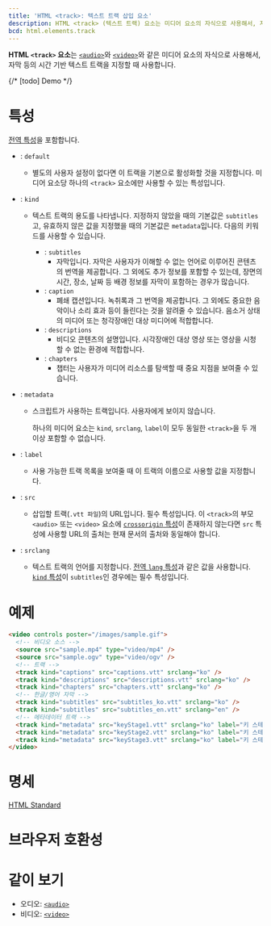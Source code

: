 ```yaml
---
title: 'HTML <track>: 텍스트 트랙 삽입 요소'
description: HTML <track> (텍스트 트랙) 요소는 미디어 요소의 자식으로 사용해서, 자막 등의 시간 기반 텍스트 트랙을 지정할 때 사용합니다.
bcd: html.elements.track
---
```


**HTML `<track>` 요소**는 [`<audio>`](./audio)와 [`<video>`](./video)와 같은 미디어 요소의 자식으로 사용해서, 자막 등의 시간 기반 텍스트 트랙을 지정할 때 사용합니다.

{/* [todo] Demo */}

# 특성

[전역 특성](/docs/Web/HTML/Global_attributes)을 포함합니다.

- : `default`
  - 별도의 사용자 설정이 없다면 이 트랙을 기본으로 활성화할 것을 지정합니다. 미디어 요소당 하나의 `<track>` 요소에만 사용할 수 있는 특성입니다.
- : `kind`

  - 텍스트 트랙의 용도를 나타냅니다. 지정하지 않았을 때의 기본값은 `subtitles`고, 유효하지 않은 값을 지정했을 때의 기본값은 `metadata`입니다. 다음의 키워드를 사용할 수 있습니다.

    - : `subtitles`
      - 자막입니다. 자막은 사용자가 이해할 수 없는 언어로 이루어진 콘텐츠의 번역을 제공합니다. 그 외에도 추가 정보를 포함할 수 있는데, 장면의 시간, 장소, 날짜 등 배경 정보를 자막이 포함하는 경우가 많습니다.
    - : `caption`
      - 폐쇄 캡션입니다. 녹취록과 그 번역을 제공합니다. 그 외에도 중요한 음악이나 소리 효과 등이 들린다는 것을 알려줄 수 있습니다. 음소거 상태의 미디어 또는 청각장애인 대상 미디어에 적합합니다.
    - : `descriptions`
      - 비디오 콘텐츠의 설명입니다. 시각장애인 대상 영상 또는 영상을 시청할 수 없는 환경에 적합합니다.
    - : `chapters`
      - 챕터는 사용자가 미디어 리소스를 탐색할 때 중요 지점을 보여줄 수 있습니다.

- : `metadata`

  - 스크립트가 사용하는 트랙입니다. 사용자에게 보이지 않습니다.

    하나의 미디어 요소는 `kind`, `srclang`, `label`이 모두 동일한 `<track>`을 두 개 이상 포함할 수 없습니다.

- : `label`
  - 사용 가능한 트랙 목록을 보여줄 때 이 트랙의 이름으로 사용할 값을 지정합니다.
- : `src`
  - 삽입할 트랙(`.vtt 파일`)의 URL입니다. 필수 특성입니다. 이 `<track>`의 부모 `<audio>` 또는 `<video>` 요소에 [`crossorigin` 특성](./audio#term-crossorigin)이 존재하지 않는다면 `src` 특성에 사용할 URL의 출처는 현재 문서의 출처와 동일해야 합니다.
- : `srclang`
  - 텍스트 트랙의 언어를 지정합니다. [전역 `lang` 특성](../Global_attributes#term-lang)과 같은 값을 사용합니다. [`kind` 특성](#term-kind)이 `subtitles`인 경우에는 필수 특성입니다.

# 예제

```html
<video controls poster="/images/sample.gif">
  <!-- 비디오 소스 -->
  <source src="sample.mp4" type="video/mp4" />
  <source src="sample.ogv" type="video/ogv" />
  <!-- 트랙 -->
  <track kind="captions" src="captions.vtt" srclang="ko" />
  <track kind="descriptions" src="descriptions.vtt" srclang="ko" />
  <track kind="chapters" src="chapters.vtt" srclang="ko" />
  <!-- 한글/영어 자막 -->
  <track kind="subtitles" src="subtitles_ko.vtt" srclang="ko" />
  <track kind="subtitles" src="subtitles_en.vtt" srclang="en" />
  <!-- 메타데이터 트랙 -->
  <track kind="metadata" src="keyStage1.vtt" srclang="ko" label="키 스테이지 1" />
  <track kind="metadata" src="keyStage2.vtt" srclang="ko" label="키 스테이지 2" />
  <track kind="metadata" src="keyStage3.vtt" srclang="ko" label="키 스테이지 3" />
</video>
```

# 명세

[HTML Standard](https://html.spec.whatwg.org/multipage/embedded-content.html#the-track-element)

# 브라우저 호환성

<BrowserCompat data={props.bcd} />

# 같이 보기

- 오디오: [`<audio>`](./audio)
- 비디오: [`<video>`](./video)
